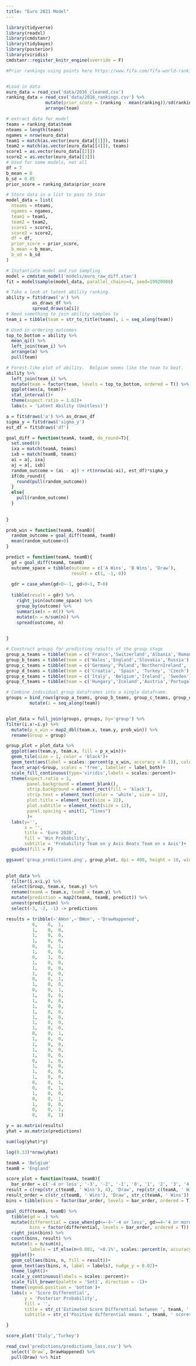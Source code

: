```yaml
---
title: "Euro 2021 Model"
---
```



```r
library(tidyverse)
library(readxl)
library(cmdstanr)
library(tidybayes)
library(posterior)
library(viridis)
cmdstanr::register_knitr_engine(override = F)

#Prior rankings using points here https://www.fifa.com/fifa-world-ranking/ranking-table/men/


#Load in data
euro_data = read_csv('data/2016_cleaned.csv')
ranking_data = read_csv('data/2016_rankings.csv') %>% 
               mutate(prior_score = (ranking - mean(ranking))/sd(ranking)) %>% 
               arrange(team)

# extract data for model
teams = ranking_data$team
nteams = length(teams)
ngames = nrow(euro_data)
team1 = match(as.vector(euro_data[[1]]), teams)
team2 = match(as.vector(euro_data[[4]]), teams)
score1 = as.vector(euro_data[[2]])
score2 = as.vector(euro_data[[3]])
# Used for some models, not all
df = 7
b_mean = 0
b_sd = 0.05
prior_score = ranking_data$prior_score

# Store data in a list to pass to Stan
model_data = list(
  nteams = nteams,
  ngames = ngames,
  team1 = team1,
  team2 = team2,
  score1 = score1,
  score2 = score2,
  df = df,
  prior_score = prior_score,
  b_mean = b_mean,
  b_sd = b_sd
)


```



```r
# Instantiate model and run sampling.
model = cmdstan_model('models/euro_raw_diff.stan')
fit = model$sample(model_data, parallel_chains=4, seed=19920908)
```


```r
# Take a look at latent ability ranking.
ability = fit$draws('a') %>% 
          as_draws_df %>% 
          spread_draws(a[i]) 
# Need something to join ability samples to
team_i = tibble(team = str_to_title(teams), i = seq_along(team))

# Used in ordering outcomes
top_to_bottom = ability %>% 
  mean_qi() %>% 
  left_join(team_i) %>% 
  arrange(a) %>% 
  pull(team)

# Forest-like plot of ability.  Belgium seems like the team to beat.
ability %>% 
  left_join(team_i) %>% 
  mutate(team = factor(team, levels = top_to_bottom, ordered = T)) %>% 
  ggplot(aes(a, team))+
  stat_interval()+
  theme(aspect.ratio = 1.61)+
  labs(x = 'Latent Ability (Unitless)')

```





```r

a = fit$draws('a') %>% as_draws_df
sigma_y = fit$draws('sigma_y')
est_df = fit$draws('df')

goal_diff = function(teamA, teamB, do_round=T){
  set.seed(0)
  ixa = match(teamA, teams)
  ixb = match(teamB, teams)
  ai = a[, ixa]
  aj = a[, ixb]
  random_outcome = (ai - aj) + rt(nrow(ai-ai), est_df)*sigma_y
  if(do_round){
    round(pull(random_outcome))
  }
  else{
    pull(random_outcome)
  }
  
  
}

prob_win = function(teamA, teamB){
  random_outcome = goal_diff(teamA, teamB)
  mean(random_outcome>0)
}

predict = function(teamA, teamB){
  gd = goal_diff(teamA, teamB)
  outcome_space = tibble(outcome = c('A Wins', 'B Wins', 'Draw'),
                         result = c(1, -1, 0))
  
  gdr = case_when(gd<0~-1, gd>0~1, T~0)
  
  tibble(result = gdr) %>% 
    right_join(outcome_space) %>% 
    group_by(outcome) %>% 
    summarise(n = n()) %>% 
    mutate(n = n/sum(n)) %>% 
    spread(outcome, n)
  

}
```




```r
# Construct groups for predicting results of the group stage
group_a_teams = tibble(team = c('France','Switzerland','Albania','Romania'), group = 'A')
group_b_teams = tibble(team = c('Wales','England','Slovakia','Russia'), group = 'B' )
group_c_teams = tibble(team = c('Germany','Poland','NorthernIreland', 'Ukraine'), group = 'C')
group_d_teams = tibble(team = c('Croatia', 'Spain', 'Turkey', 'Czech'), group = 'D' )
group_e_teams = tibble(team = c('Italy', 'Belgium','Ireland', 'Sweden'), group = 'E' )
group_f_teams = tibble(team = c('Hungary','Iceland','Austria','Portugal'), group = 'F')

# Combine individual group dataframes into a single dataframe.
groups = bind_rows(group_a_teams, group_b_teams, group_c_teams, group_d_teams, group_e_teams, group_f_teams) %>% 
         mutate(i = seq_along(team))


plot_data = full_join(groups, groups, by='group') %>% 
filter(i.x!=i.y) %>%
  mutate(p_x_win = map2_dbl(team.x, team.y, prob_win)) %>% 
  rename(Group = group)

group_plot = plot_data %>% 
  ggplot(aes(team.y, team.x, fill = p_x_win))+
  geom_tile(size = 1, color = 'black')+
  geom_text(aes(label = scales::percent(p_x_win, accuracy = 0.1)), color = if_else(plot_data$p_x_win<0.5, 'white','black' ), size = 6)+
  facet_wrap(~Group, scales = 'free', labeller = label_both)+
  scale_fill_continuous(type='viridis',labels = scales::percent)+
  theme(aspect.ratio = 1,
        panel.background = element_blank(),
        strip.background = element_rect(fill = 'black'),
        strip.text = element_text(color = 'white', size = 12),
        plot.title = element_text(size = 22),
        plot.subtitle = element_text(size = 12),
        panel.spacing = unit(2, "lines")
        )+
  labs(y='', 
       x = '',
       title = 'Euro 2020',
       fill = 'Win Probability',
       subtitle = 'Probability Team on y Axis Beats Team on x Axis')+
  guides(fill = F)

ggsave('group_predictions.png', group_plot, dpi = 400, height = 10, width = 15)
  

```



```r
plot_data %>% 
  filter(i.x<i.y) %>% 
  select(Group, team.x, team.y) %>% 
  rename(teamA = team.x, teamB = team.y) %>% 
  mutate(prediction = map2(teamA, teamB, predict)) %>% 
  unnest(prediction) %>% 
  select(-3, -2, -1) -> predictions

results = tribble(~'AWon',~'BWon', ~'DrawHappened',
          0,	0,	1,
          1,	0,	0,
          1,	0,	0,
          1,	0,	0,
          0,	0,	1,
          1,	0,	0,
          0,	1,	0,
          1,	0,	0,
          1,	0,	0,
          1,	0,	0,
          0,	0,	1,
          1,	0,	0,
          0,	0,	1,
          1,	0,	0,
          1,	0,	0,
          1,	0,	0,
          1,	0,	0,
          1,	0,	0,
          1,	0,	0,
          1,	0,	0,
          0,	0,	1,
          1,	0,	0,
          1,	0,	0,
          1,	0,	0,
          1,	0,	0,
          0,	1,	0,
          1,	0,	0,
          1,	0,	0,
          1,	0,	0,
          0,	0,	1,
          0,	0,	1,
          1,	0,	0,
          0,	0,	1,
          1,	0,	0,
          0,	0,	1,
          0,	0,	1)

y = as.matrix(results)
yhat = as.matrix(predictions)

sum(log(yhat)*y)

log(0.33)*nrow(yhat)
```

```r

teamA = 'Belgium'
teamB = 'England'

score_plot = function(teamA, teamB){
  bar_order = c('-4 or less', '-3', '-2', '-1', '0', '1', '2', '3', '4 or more')
result = c(rep(str_c(teamB, ' Wins'), 4), 'Draw', rep(str_c(teamA, ' Wins'),4))
result_order = c(str_c(teamB, ' Wins'), 'Draw', str_c(teamA, ' Wins'))
bins = tibble(bins = factor(bar_order, levels = bar_order, ordered = T), result = factor(result, ordered = T, levels = result_order))

goal_diff(teamA, teamB) %>% 
  tibble(gd = .) %>% 
  mutate(differential = case_when(gd<=-4~'-4 or less', gd>=4~'4 or more', T~as.character(gd)),
         bins = factor(differential, levels = bar_order, ordered = T)) %>% 
  right_join(bins) %>% 
  count(bins, result) %>% 
  mutate(n = n/sum(n),
         labels = if_else(n<0.001, '<0.1%', scales::percent(n, accuracy = 0.1))) %>% 
  ggplot()+
  geom_col(aes(bins, n, fill = result))+
  geom_text(aes(bins, n, label = labels), nudge_y = 0.02)+
  theme_light()+
  scale_y_continuous(labels = scales::percent)+
  scale_fill_brewer(palette = 'Set1', direction = -1)+
  theme(legend.position = 'bottom')+
  labs(x = 'Score Differential',
       y = 'Posterior Probability',
       fill = '',
       title = str_c('Estimated Score Differential between ', teamA, ' and ', teamB),
       subtitle = str_c('Positive differential means ', teamA, ' scores more'))

}

score_plot('Italy','Turkey')

```


```r
read_csv('predictions/predictions_loss.csv') %>% 
  select(`Draw`, DrawHappened) %>% 
  pull(Draw) %>% hist
```


